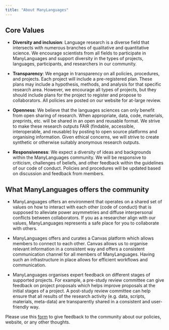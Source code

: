 ```yaml
---
title: "About ManyLanguages"
---
```


## **Core Values**

-   **Diversity and inclusion**: Language research is a diverse field that intersects with numerous branches of qualitative and quantitative science. We encourage scientists from all fields to participate in ManyLanguages and support diversity in the types of projects, languages, participants, and researchers in our community.

-   **Transparency**: We engage in transparency on all policies, procedures, and projects. Each project will include a pre-registered plan. These plans may include a hypothesis, methods, and analysis for that specific research area. However, we encourage all types of projects, but they should include plans for the project to register and propose to collaborators. All policies are posted on our website for at-large review.

-   **Openness**: We believe that the languages sciences can only benefit from open sharing of research. When appropriate, data, code, materials, preprints, etc. will be shared in an open and reusable format. We strive to make these research outputs FAIR (findable, accessible, interoperable, and reusable) by posting to open source platforms and organising information. Given ethical concerns, we will strive to create synthetic or otherwise suitably anonymous research outputs.

-   **Responsiveness**: We expect a diversity of ideas and backgrounds within the ManyLanguages community. We will be responsive to criticism, challenges of beliefs, and other feedback within the guidelines of our code of conduct. Policies and procedures will be updated based on discussion and feedback from members.

## What ManyLanguages offers the community

-   ManyLanguages offers an environment that operates on a shared set of values on how to interact with each other (code of conduct) that is supposed to alleviate power asymmetries and diffuse interpersonal conflicts between collaborators. If you as a researcher align with our values, ManyLanguages represents a safe place for you to collaborate with others. 

-   ManyLanguages offers and curates a Canvas platform which allows members to connect to each other. Canvas allows us to organise relevant information in a consistent way and offers a consistent communication channel for all members of ManyLanguages. Having such an infrastructure in place allows for efficient workflows and communication.

-   ManyLanguages organises expert feedback on different stages of supported projects. For example, a pre-study review committee can give feedback on project proposals which helps improve proposals at the initial stages of a project. A post-study review committee can help ensure that all results of the research activity (e.g. data, scripts, materials, meta-data) are transparently shared in a consistent and user-friendly way. 

Please use this [form](https://forms.gle/9mHjddrMFGzJzVLa8) to give feedback to the community about our policies, website, or any other thoughts.
